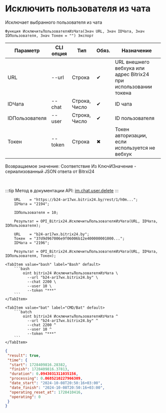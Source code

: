 ﻿---
sidebar_position: 6
---


# Исключить пользователя из чата
 Исключает выбранного пользователя из чата



`Функция ИсключитьПользователяИзЧата(Знач URL, Знач IDЧата, Знач IDПользователя, Знач Токен = "") Экспорт`

  | Параметр | CLI опция | Тип | Обяз. | Назначение |
  |-|-|-|-|-|
  | URL | --url | Строка | &#x2714; | URL внешнего вебхука или адрес Bitrix24 при использовании токена |
  | IDЧата | --chat | Строка, Число | &#x2714; | ID чата |
  | IDПользователя | --user | Строка, Число | &#x2714; | ID пользователя |
  | Токен | --token | Строка | &#x2716; | Токен авторизации, если используется не вебхук |

  
  Возвращаемое значение:   Соответствие Из КлючИЗначение - сериализованный JSON ответа от Bitrxi24

<br/>

:::tip
Метод в документации API: [im.chat.user.delete](https://dev.1c-bitrix.ru/learning/course/?COURSE_ID=93&LESSON_ID=12099)
:::
<br/>



```bsl title="Пример использования для 1С:Предприятие/OneScript"
    URL    = "https://b24-ar17wx.bitrix24.by/rest/1/h0m...";
    IDЧата = "2194";

    IDПользователя = 10;

    Результат = OPI_Bitrix24.ИсключитьПользователяИзЧата(URL, IDЧата, IDПользователя);

    URL    = "b24-ar17wx.bitrix24.by";
    Токен  = "37d9d967006e9f06006b12e400000001000...";
    IDЧата = "2196";

    Результат = OPI_Bitrix24.ИсключитьПользователяИзЧата(URL, IDЧата, IDПользователя, Токен);
```
    

 <Tabs>
  
    <TabItem value="bash" label="Bash" default>
        ```bash
            oint bitrix24 ИсключитьПользователяИзЧата \
              --url "b24-ar17wx.bitrix24.by" \
              --chat 2200 \
              --user 10 \
              --token "***"
        ```
    </TabItem>
  
    <TabItem value="bat" label="CMD/Bat" default>
        ```batch
            oint bitrix24 ИсключитьПользователяИзЧата ^
              --url "b24-ar17wx.bitrix24.by" ^
              --chat 2200 ^
              --user 10 ^
              --token "***"
        ```
    </TabItem>
</Tabs>


```json title="Результат"
{
 "result": true,
 "time": {
  "start": 1728409816.28382,
  "finish": 1728409816.37813,
  "duration": 0.0943031311035156,
  "processing": 0.0685210227966309,
  "date_start": "2024-10-08T20:50:16+03:00",
  "date_finish": "2024-10-08T20:50:16+03:00",
  "operating_reset_at": 1728410416,
  "operating": 0
 }
}
```
